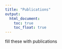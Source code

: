 ```yaml
---
title: "Publications"
output:
  html_document:
    toc: true
    toc_float: true
---
```


fill these with publications
